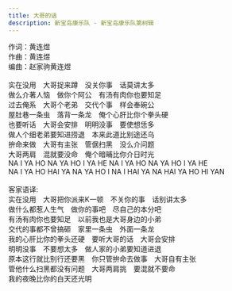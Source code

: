 ```yaml
---
title: 大哥的话
description: 新宝岛康乐队 - 新宝岛康乐队第树辑
---
```


作词：黄连煜<br />作曲：黄连煜<br />编曲：赵家驹黄连煜<br /><br />实在没用　大哥捉来蹲　没关你事　话莫讲太多<br />做么介著人恼　做你个阿公　有汤有肉你也要知足<br />过去俺系　大哥个老弟　交代个事　样会奉碗公<br />屋肚巷一条虫　落背一条龙　俺个心肝比你个拳头硬<br />也要听话　大哥会安排　明明没事　要使想恁多<br />做人个细老弟要知进捞退　本来此道比别途还乌<br />拚命来做　大哥有主张　管倨扫黑　没么介问题<br />大哥两肩　混就要没命　俺个暗晡比你介日时光<br />NA I YA HO NA YA HO I YA HE NA I YA HO NA YA HO I YA HE<br />NA I YA HO HAI YA NA YA HO I NA I HAI YA NA HAI YA HO HI YAN<br /><br />客家语译:<br />实在没用　大哥把你派来K一顿　不关你的事　话别讲太多<br />做什么都惹人生气　做你的事吧　尽自己的本分吧<br />有汤有肉你也要知足　以前我也是大哥身边的小弟<br />交代的事都不曾搞砸　家里一条虫　外面一条龙<br />我的心肝比你的拳头还硬　要听大哥的话　大哥会安排<br />明明没事　不要想太多　做人家的小弟要知道进退<br />原本这行就比别行还要黑　你只管拚命去做事　大哥自有主张<br />管他什么扫黑都没有问题　大哥两肩挑　要混就不要命<br />我的夜晚比你的白天还光明